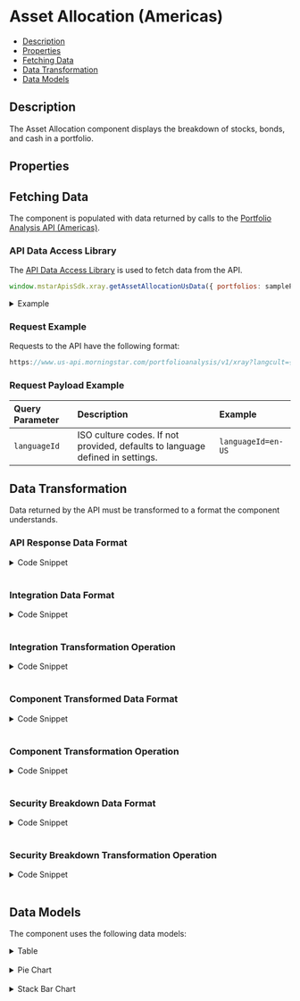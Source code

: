 
<Meta
  title="AssetAllocation"
  component={AssetAllocation}
/>

<style> {
  `
    details {
      padding: 10px;
      font-weight: bold;
      color: white;
      background: #3c3c3c;
    }
    summary {
      font-family: "Nunito Sans","San Francisco",BlinkMacSystemFont,"Segoe UI","Helvetica Neue",Helvetica,Arial,sans-serif;
      cursor: pointer;
    }
    .summary-text {
      padding-left: 5px;
      font-size: 15px;
    }
    .hide {
      opacity: 0;
    }
    .v-application--wrap {
        min-height: 100%
    }
  `}

</style>

# Asset Allocation (Americas)

- [Description](#description)
- [Properties](#properties)
- [Fetching Data](#fetching-data)
- [Data Transformation](#data-transformation)
- [Data Models](#data-models)


## Description

The Asset Allocation component displays the breakdown of stocks, bonds, and cash in a portfolio.


<Canvas withSource="open" withToolbar>
  <Story id="components-asset-allocation--story-details-us"></Story>
</Canvas>

## Properties

<ArgsTable of={AssetAllocation} />

## Fetching Data

The component is populated with data returned by calls to the <a href={PORTFOLIO_ANALYSIS_AMERICAS_URL} target="_blank">Portfolio Analysis API (Americas)</a>.

<!--
- [API Data Access Library](#api-data-access-library)
- [Request Example](#request-example)
- [Request Payload Example](#request-payload-example)
-->

### API Data Access Library

The <a href={DATA_ACCESS_LIBRARY} target="_blank">API Data Access Library</a> is used to fetch data from the API.

``` javascript dark
window.mstarApisSdk.xray.getAssetAllocationUsData({ portfolios: samplePortfolio, languageId: 'en-US' });
```

<details>
  <summary><span class="summary-text">Example</span></summary>

``` javascript dark
const sampleUsPortfolio = [
    {
        name: 'US demo portfolio - weight',
        totalValue: 10000,
        currency: 'USD',
        holdings: [
            {
                securityId: 'FOUSA06OEZ',
                weight: 30,
            },
            {
                securityId: 'FOUSA06IVV',
                weight: 50,
            },
            {
                securityId: 'F00000T770',
                weight: 20,
            },
        ],
        benchmark: {
            type: 'Standard',
            holdings: [
                {
                    securityId: 'XIUSA0010V',
                    weight: 100,
                },
            ],
        },
    },
];

window.mstarApisSdk.xray.getAssetAllocationUsData({ portfolios: samplePortfolio, languageId: 'en-US' });

```

</details>

### Request Example

Requests to the API have the following format:

```javascript dark
https://www.us-api.morningstar.com/portfolioanalysis/v1/xray?langcult={{languageId}}

```

### Request Payload Example

| Query Parameter | Description|Example |
| :----------- | :--------| :----------- |
| `languageId` |	ISO culture codes. If not provided, defaults to language defined in settings. |`languageId=en-US` |


## Data Transformation

Data returned by the API must be transformed to a format the component understands.
<!--
- [API Response Data Format](#api-response-data-format)
- [Integration Data Format](#integration-data-format)
- [Integration Transformation Operation](#integration-transformation-operation)
- [Component Transformed Data Format](#component-transformed-data-format)
- [Component Transformation Operation](#component-transformation-operation)
-->

### API Response Data Format

<details>
  <summary><span class="summary-text">Code Snippet</span></summary>

```json dark
{
    "XRay": [
        {
            "PortfolioName": "US demo portfolio - weight",
            "AnalysisDate": "2022-09-26T00:00:00-05:00",
            "ReturnMethodology": "QuickPortfolio",
            "Analysis": {
                "AssetAllocation": [
                    {
                        "Id": "ACG-USBROAD",
                        "AsOfDate": "2022-08-31T00:00:00",
                        "PortfolioAnalyzed": 100,
                        "Portfolio": [
                            {
                                "Id": "AC-USCASH",
                                "Long": 1.025986,
                                "Short": 0.047371,
                                "Net": 0.978615
                            },
                            {
                                "Id": "AC-USEQ",
                                "Long": 18.726356,
                                "Short": 0,
                                "Net": 18.726356
                            },
                        ],
                        "Benchmark": [
                            {
                                "Id": "AC-USCASH",
                                "Long": 0,
                                "Short": 0,
                                "Net": 0
                            },
                            {
                                "Id": "AC-USEQ",
                                "Long": 98.87554,
                                "Short": 0,
                                "Net": 98.87554
                            },
                        ],
                    }
                ],
            },
        }
    ],
    "SecurityReference": [
        {
            "SecurityId": "0P000000B7",
            "Name": "Amazon.com Inc(USD)",
            "BaseCurrency": "USD",
            "Type": "ST",
            "SecurityReferenceTypes": [
                "TopNetUnderlyingHolding"
            ]
        }
    ]
}
```
</details>
&nbsp;

### Integration Data Format

<details>
  <summary><span class="summary-text">Code Snippet</span></summary>

```json dark
{
    portfolio: {
        {
            "key": "1",
            "long": 42.84271,
            "net": 42.84271,
            "short": 0
        },
        {
            "key": "2",
            "long": 38.27963,
            "net": 35.92852,
            "short": 2.35111
        },
    },
    benchmark: {
        {
            "key": "1",
            "long": 95.8847,
            "net": 95.73916,
            "short": 0.14554
        },
        {
            "key": "2",
            "long": 0.03294,
            "net": 0.00807,
            "short": 0.02487
        },
    }
}
```
</details>
&nbsp;

### Integration Transformation Operation

<details>
  <summary><span class="summary-text">Code Snippet</span></summary>

```javascript dark
function getAssetAllocationUsData(assetAllocationData, breakdown = {}) {
    const getParsedData = (reference, data = []) => {
        const assetData = get(data, reference, []);
        return assetData.map((item) => ({
        key: item.Id,
        long: item.Long,
        net: item.Net,
        short: item.Short,
        }));
    };
    const breakdownData = {};
    if (breakdown?.showBreakdown) {
        breakdownData.assetAllocation = assetAllocationData;
        breakdownData.securityBreakdownData = getSecurityBreakdownDetails(
        assetAllocationData,
        breakdown.portfolioSecurityReference,
        breakdown.portfolioHoldings
        );
    }

    return {
        portfolio: getParsedData("Portfolio", assetAllocationData),
        benchmark: getParsedData("Benchmark", assetAllocationData),
        breakdownData,
    };
}
```
</details>
&nbsp;

### Component Transformed Data Format

<details>
  <summary><span class="summary-text">Code Snippet</span></summary>

```json dark
[
    {
        "key": "US Stocks",
        "assetClass": "US Stocks",
        "bmark": 98.87554,
        "long": 18.816015,
        "short": 0,
        "net": 18.816015
    },
    {
        "key": "Non US Stocks",
        "assetClass": "Non US Stocks",
        "bmark": 1.12445,
        "long": 60.936246,
        "short": 0,
        "net": 60.936246
    },
    {
        "key": "Bonds",
        "assetClass": "Bonds",
        "bmark": 0,
        "long": 19.274978,
        "short": 0,
        "net": 19.274978
    },
    {
        "key": "Cash",
        "assetClass": "Cash",
        "bmark": 0,
        "long": 0.866457,
        "short": 0.074499,
        "net": 0.791958
    },
    {
        "key": "Other",
        "assetClass": "Other",
        "bmark": 0,
        "long": 0.180786,
        "short": 0,
        "net": 0.180786
    },
    {
        "key": "Not Classified",
        "assetClass": "Not Classified",
        "bmark": 0,
        "long": 0,
        "short": 0,
        "net": 0
    }
]
```
</details>
&nbsp;

### Component Transformation Operation

<details>
  <summary><span class="summary-text">Code Snippet</span></summary>

```javascript dark
parsedModelData() {
    if (this.modelData && Object.keys(this.assetAllocationMapping).length !== 0) {
        const assetAllocationRawData = this.modelData;
        const assetObject = this.assetAllocationMapping
            .assetAllocation[this.assetAllocationMapping.default];
        return Object.entries(assetObject)
            .map((itemArr) => {
                const number = itemArr[0];
                const { portfolio, benchmark } = assetAllocationRawData;
                return {
                    key: itemArr[1],
                    assetClass: itemArr[1],
                    bmark: this.getAssetAllocationValue(number, benchmark).net,
                    long: this.getAssetAllocationValue(number, portfolio).long,
                    short: this.getAssetAllocationValue(number, portfolio).short,
                    net: this.getAssetAllocationValue(number, portfolio).net,
                };
            });
    }
    return [];
},
computedPieChartData() {
    const labels = [];
    const data = [];
    this.parsedModelData.forEach((item) => {
        labels.push(item.assetClass);
        data.push(item.net.toFixed(2));
    });
    return {
        labels,
        datasets: [
            {
                backgroundColor: this.pieChartColors,
                data,
            },
        ],
    };
},
computedStackChartData() {
    const labels = [];
    const data = [
        {
            data: [],
            label: 'Long',
            borderColor: this.pieChartColors,
            backgroundColor: this.StackChartColors,
        },
        {
            data: [],
            label: 'Net',
            borderColor: this.pieChartColors,
            backgroundColor: this.pieChartColors,
        },
        {
            data: [],
            label: 'Short',
            borderColor: this.pieChartColors,
            backgroundColor: this.StackChartColors,
        },
    ];
    this.parsedModelData.forEach((item) => {
        labels.push(item.assetClass);
        data[0].data.push(item.long.toFixed(2));
        data[1].data.push(item.net.toFixed(2));
        data[2].data.push((item.short * -1).toFixed(2));
    });
    return {
        labels,
        datasets: data,
    };
},
```
</details>
&nbsp;

### Security Breakdown Data Format

<details>
  <summary><span class="summary-text">Code Snippet</span></summary>

```json dark
{
  "breakdownData": {
    "assetAllocation": {
      "Id": "ACG-USBROAD",
      "AsOfDate": "2022-10-31T00:00:00",
      "PortfolioAnalyzed": 100,
      "Portfolio": [
        {
          "Id": "AC-USCASH",
          "Long": 0.843099,
          "Short": 0.06951,
          "Net": 0.773589
        },
        {
          "Id": "AC-USEQ",
          "Long": 18.998456,
          "Short": 0,
          "Net": 18.998456
        }
      ],
      "Benchmark": [
        {
          "Id": "AC-USCASH",
          "Long": 0,
          "Short": 0,
          "Net": 0
        },
        {
          "Id": "AC-USEQ",
          "Long": 98.84135,
          "Short": 0,
          "Net": 98.84135
        }
      ],
      "SecurityBreakdown": [
        {
          "SecurityId": "FOUSA06OEZ",
          "Analyzed": 100,
          "NotAnalyzed": 0,
          "AssetClass": [
            {
              "Id": "AC-ALLBOND",
              "Long": 0,
              "Short": 0,
              "Net": 0
            },
            {
              "Id": "AC-NUSEQ",
              "Long": 37.20804,
              "Short": 0,
              "Net": 37.20804
            }
          ],
          "Name": "iShares MSCI ACWI ETF",
          "Weight": 100
        }
      ]
    },
    "securityBreakdownData": [
      {
        "SecurityId": "FOUSA06OEZ",
        "Analyzed": 100,
        "NotAnalyzed": 0,
        "AssetClass": [
          {
            "Id": "AC-ALLBOND",
            "Long": 0,
            "Short": 0,
            "Net": 0
          },
          {
            "Id": "AC-NUSEQ",
            "Long": 37.20804,
            "Short": 0,
            "Net": 37.20804
          }
        ],
        "Name": "iShares MSCI ACWI ETF",
        "Weight": 100
      }
    ]
  },
  "securityBreakdown": [
    {
      "securityName": "iShares MSCI ACWI ETF",
      "weight": 100,
      "MorningstarUSA_3": "0.00",
      "MorningstarUSA_2": "37.21",
      "MorningstarUSA_5": "0.11",
      "MorningstarUSA_4": "0.35",
      "MorningstarUSA_1": "62.33"
    }
  ],
  "portfolioAnalyzed": [
    {
      "securityName": "iShares MSCI ACWI ETF",
      "analyzedPercent": 100,
      "notAnalyzedPercent": 0,
      "weight": 100
    }
  ],
  "portfolioAnalyzedPercent": 100,
  "assetAllocationType": "MorningstarUSA"
}
```
</details>
&nbsp;

### Security Breakdown Transformation Operation

<details>
  <summary><span class="summary-text">Code Snippet</span></summary>

```javascript dark
function getSecurityBreakdownDetails(componentData, securityReference, portfolioHoldings) {
    const breakdown = get(componentData, 'SecurityBreakdown', []);
    return breakdown.map((security) => {
        const currSecurity = security;
        currSecurity.Name = getSecurityDetail(securityReference, currSecurity.SecurityId)?.Name;
        currSecurity.Weight = portfolioHoldings ? getSecurityDetail(
            portfolioHoldings,
            currSecurity.SecurityId,
        )?.PercentAssets : null;
        return currSecurity;
    });
}

function getAssetAllocationUsData(assetAllocationData, breakdown = {}) {
    const getParsedData = (reference, data = []) => {
        const assetData = get(data, reference, []);
        return assetData.map((item) => ({
            key: item.Id,
            long: item.Long,
            net: item.Net,
            short: item.Short,
        }));
    };
    const breakdownData = {};
    if (breakdown?.showBreakdown) { // Security Breakdown data 
        breakdownData.assetAllocation = assetAllocationData;
        breakdownData.securityBreakdownData = getSecurityBreakdownDetails(
            assetAllocationData,
            breakdown.portfolioSecurityReference,
            breakdown.portfolioHoldings,
        );
    }

    return {
        portfolio: getParsedData('Portfolio', assetAllocationData),
        benchmark: getParsedData('Benchmark', assetAllocationData),
        breakdownData, // Security Breakdown Data
    };
}
```

</details>
&nbsp;

## Data Models
The component uses the following data models:
<details>
  <summary><span class="summary-text">Table</span></summary>

```json dark
[
    {
        "key": "Stocks",
        "assetClass": "Stocks",
        "long": 44.49892,
        "short": 0,
        "net": 20.0005
    },
    {
        "key": "Bonds",
        "assetClass": "Bonds",
        "long": 36.79631,
        "short": 0,
        "net": 56.79631
    },
    {
        "key": "Cash",
        "assetClass": "Cash",
        "long": 4.59144,
        "short": 0.51925,
        "net": 4.07219
    },
    {
        "key": "Other",
        "assetClass": "Other",
        "bmark": 100,
        "long": 14.63254,
        "short": 0,
        "net": 14.63254
    },
    {
        "key": "Not Classified",
        "assetClass": "Not Classified",
        "long": 0,
        "short": 0,
        "net": 0.00004
    }
]
```
</details>
&nbsp;

<details>
  <summary><span class="summary-text">Pie Chart</span></summary>

```json dark
{
    "labels": [
        "Stocks",
        "Bonds",
        "Cash",
        "Other",
        "Not Classified"
    ],
    "datasets": [
        {
            "backgroundColor": [
                "#4daf4a",
                "#377eb8",
                "#ff7f00",
                "#984ea3",
                "#e41a1c",
                "#a41b1c"
            ],
            "data": [
                20.0005,
                56.79631,
                4.07219,
                14.63254,
                0.00004
            ]
        }
    ]
}
```
</details>
&nbsp;

<details>
  <summary><span class="summary-text">Stack Bar Chart</span></summary>

```json dark
{
  "labels": ["Stocks", "Bonds", "Cash", "Other", "Not Classified"],
  "datasets": [
    {
      "data": [44.49892, 36.79631, 4.59144, 14.63254, 0],
      "label": "Long",
      "borderColor": [
        "#4daf4a",
        "#377eb8",
        "#ff7f00",
        "#984ea3",
        "#e41a1c",
        "#a41b1c"
      ],
      "backgroundColor": [
        "rgba(77, 175, 74, 0.2)",
        "rgba(55, 126, 184, 0.2)",
        "rgba(255, 127, 0, 0.2)",
        "rgba(152, 78, 163, 0.2)",
        "rgba(228, 26, 28, 0.2)",
        "rgba(164, 27, 28, 0.2)"
      ]
    },
    {
      "data": [20.0005, 56.79631, 4.07219, 14.63254, 0.00004],
      "label": "Net",
      "borderColor": [
        "#4daf4a",
        "#377eb8",
        "#ff7f00",
        "#984ea3",
        "#e41a1c",
        "#a41b1c"
      ],
      "backgroundColor": [
        "#4daf4a",
        "#377eb8",
        "#ff7f00",
        "#984ea3",
        "#e41a1c",
        "#a41b1c"
      ]
    },
    {
      "data": [0, 0, -0.51925, 0, 0],
      "label": "Short",
      "borderColor": [
        "#4daf4a",
        "#377eb8",
        "#ff7f00",
        "#984ea3",
        "#e41a1c",
        "#a41b1c"
      ],
      "backgroundColor": [
        "rgba(77, 175, 74, 0.2)",
        "rgba(55, 126, 184, 0.2)",
        "rgba(255, 127, 0, 0.2)",
        "rgba(152, 78, 163, 0.2)",
        "rgba(228, 26, 28, 0.2)",
        "rgba(164, 27, 28, 0.2)"
      ]
    }
  ]
}
```
</details>
